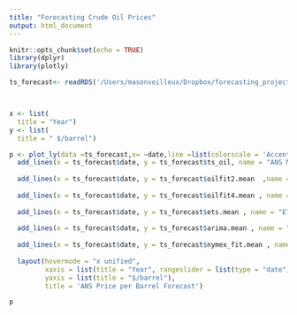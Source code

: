 ```yaml
---
title: "Forecasting Crude Oil Prices"
output: html_document
---
```


```r
knitr::opts_chunk$set(echo = TRUE)
library(dplyr)
library(plotly)
```


```r

ts_forecast<- readRDS('/Users/masonveilleux/Dropbox/forecasting_projects/oil_price/oil_price_forecasting/latest_ans_price_dor.rds')



x <- list(
  title = "Year")
y <- list(
  title = " $/barrel")

p <- plot_ly(data =ts_forecast,x= ~date,line =list(colorscale = 'Accent')) %>%
  add_lines(x = ts_forecast$date, y = ts_forecast$ts_oil, name = "ANS Monthly Average",hovertemplate = paste0("$/barrel: ",ts_forecast$ts_oil)) %>% 
  
  add_lines(x = ts_forecast$date, y = ts_forecast$oilfit2.mean  ,name = "No-change", line = list(dash = 'dot'),hovertemplate = paste0("$/barrel: ",ts_forecast$oilfit2.mean)) %>%
  
  add_lines(x = ts_forecast$date, y = ts_forecast$oilfit4.mean , name = "Drift No-change", line = list(dash = 'dot'),hovertemplate = paste0("$/barrel: ",ts_forecast$oilfit4.mean)) %>%
  
  add_lines(x = ts_forecast$date, y = ts_forecast$ets.mean , name = "ETS", line = list(dash = 'dot'),hovertemplate = paste0("$/barrel: ",ts_forecast$ets.mean)) %>%
  
  add_lines(x = ts_forecast$date, y = ts_forecast$arima.mean , name = "ARIMA(1,1,0)", line = list(dash = 'dot'),hovertemplate = paste0("$/barrel: ",ts_forecast$arima.mean)) %>% 
  
  add_lines(x = ts_forecast$date, y = ts_forecast$nymex_fit.mean , name = "Avg. Cushing Futures (ARIMA(1,1,0))", line = list(dash = 'dot'),hovertemplate = paste0("$/barrel: ",ts_forecast$nymex_fit.mean)) %>% 
  
  layout(hovermode = "x unified",
         xaxis = list(title = "Year", rangeslider = list(type = "date")), 
         yaxis = list(title = "$/barrel"),
         title = 'ANS Price per Barrel Forecast')

p


```




